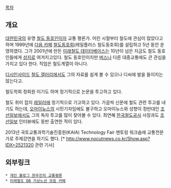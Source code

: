 [[목차]]
== 개요 ==
[[대한민국]]의 유명 [[철도 동호인]]이자 교통 평론가. 어린 시절부터 철도에 관심이 많았다고 하며 1999년에 [[다음 카페]] [[철도동호회]](레일플러스 철도동호회)를 설립하고 5년 동안 운영하였다. 그가 2001년에 만든 [[미래철도 데이터베이스]]는 10년이 넘은 지금도 철도 동호인들에게 [[성지]]로 여겨지고있다. 철도 동호인이지만 [[버스]]나 다른 대중교통에도 큰 관심을 가지고 있다 한다. 직업은 철도계열이 아니다.

[[디시인사이드]] [[철도 갤러리]]에서도 그의 자료를 쉽게 볼 수 있으나 디씨에 발을 들이지는 않는다고.

철도학회 정회원 이기도 하며 정기적으로 논문을 투고하고 있다.

철도 취미 잡지 [[레일러]]에 정기적으로 기고하고 있다. 가끔씩 신문에 철도 관련 투고를 내기도 하는데, [[오마이뉴스]]의 시민기자임에도 불구하고 오마이뉴스와 성향이 정반대인 [[조선일보]]에서도 그의 독자 투고를 많이 찾아볼 수 있다. 최연혜 [[한국철도공사]] 사장과도 [[조선일보]] 인터뷰에도 동반 출연한 적이 있다.

2013년 국토교통과학기술진흥원(KAIA) Technology Fair 멘토링 워크숍에 교통전문가로 주제강연을 하기도 했다. [* http://www.nocutnews.co.kr/Show.asp?IDX=2521320 관련 기사]

== 외부링크 ==
 * [http://blog.naver.com/ianhan 개인 블로그 한우진의 교통평론]
 * [http://cafe.naver.com/frdb 미래철도 DB 가상노선 모음 카페]
